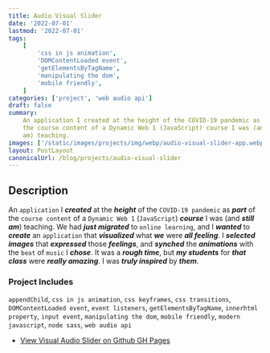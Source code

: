 ```yaml
---
title: Audio Visual Slider
date: '2022-07-01'
lastmod: '2022-07-01'
tags:
    [
        'css in js animation',
        'DOMContentLoaded event',
        'getElementsByTagName',
        'manipulating the dom',
        'mobile friendly',
    ]
categories: ['project', 'web audio api']
draft: false
summary:
    An application I created at the height of the COVID-19 pandemic as part of
    the course content of a Dynamic Web 1 (JavaScript) course I was (and still
    am) teaching.
images: ['/static/images/projects/img/webp/audio-visual-slider-app.webp']
layout: PostLayout
canonicalUrl: /blog/projects/audio-visual-slider
---
```


## Description

An `application` I **_created_** at the **_height_** of the `COVID-19 pandemic`
as **_part_** of the `course content` of a `Dynamic Web 1` (`JavaScript`)
**_course_** I was (and **_still am_**) teaching. We had **_just migrated_** to
`online learning`, and I **_wanted_** to **_create_** an `application` that
**_visualized_** what **_we_** were **_all feeling_**. I **_selected images_**
that **_expressed_** those **_feelings_**, and **_synched_** the
**_animations_** with the `beat` of `music` I **_chose_**. It was a **_rough
time_**, but **_my students_** for **_that class_** were **_really amazing_**. I
was **_truly inspired_** by **_them_**.

### Project Includes

`appendChild`, `css in js animation`, `css keyframes`, `css transitions`,
`DOMContentLoaded event`, `event listeners`, `getElementsByTagName`,
`innerhtml property`, `input event`, `manipulating the dom`, `mobile friendly`,
`modern javascript`, `node sass`, `web audio api`

-   [View Visual Audio Slider on Github GH Pages](https://interglobalmedia.github.io/basic-audio-visual-slider/)
